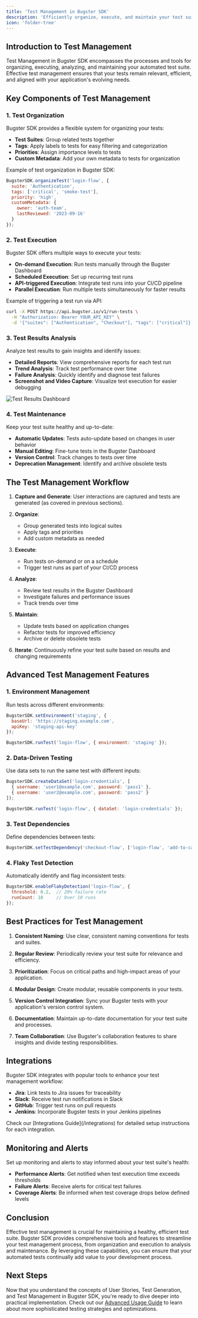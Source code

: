 ```yaml
---
title: 'Test Management in Bugster SDK'
description: 'Efficiently organize, execute, and maintain your test suite with Bugster SDK'
icon: 'folder-tree'
---
```


## Introduction to Test Management

Test Management in Bugster SDK encompasses the processes and tools for organizing, executing, analyzing, and maintaining your automated test suite. Effective test management ensures that your tests remain relevant, efficient, and aligned with your application's evolving needs.

## Key Components of Test Management

### 1. Test Organization

Bugster SDK provides a flexible system for organizing your tests:

- **Test Suites**: Group related tests together
- **Tags**: Apply labels to tests for easy filtering and categorization
- **Priorities**: Assign importance levels to tests
- **Custom Metadata**: Add your own metadata to tests for organization

Example of test organization in Bugster SDK:

```javascript
BugsterSDK.organizeTest('login-flow', {
  suite: 'Authentication',
  tags: ['critical', 'smoke-test'],
  priority: 'high',
  customMetadata: {
    owner: 'auth-team',
    lastReviewed: '2023-09-16'
  }
});
```

### 2. Test Execution

Bugster SDK offers multiple ways to execute your tests:

- **On-demand Execution**: Run tests manually through the Bugster Dashboard
- **Scheduled Execution**: Set up recurring test runs
- **API-triggered Execution**: Integrate test runs into your CI/CD pipeline
- **Parallel Execution**: Run multiple tests simultaneously for faster results

Example of triggering a test run via API:

```bash
curl -X POST https://api.bugster.io/v1/run-tests \
  -H "Authorization: Bearer YOUR_API_KEY" \
  -d '{"suites": ["Authentication", "Checkout"], "tags": ["critical"]}'
```

### 3. Test Results Analysis

Analyze test results to gain insights and identify issues:

- **Detailed Reports**: View comprehensive reports for each test run
- **Trend Analysis**: Track test performance over time
- **Failure Analysis**: Quickly identify and diagnose test failures
- **Screenshot and Video Capture**: Visualize test execution for easier debugging

<img src="/images/test-results-dashboard.png" alt="Test Results Dashboard" />

### 4. Test Maintenance

Keep your test suite healthy and up-to-date:

- **Automatic Updates**: Tests auto-update based on changes in user behavior
- **Manual Editing**: Fine-tune tests in the Bugster Dashboard
- **Version Control**: Track changes to tests over time
- **Deprecation Management**: Identify and archive obsolete tests

## The Test Management Workflow

1. **Capture and Generate**: User interactions are captured and tests are generated (as covered in previous sections).

2. **Organize**: 
   - Group generated tests into logical suites
   - Apply tags and priorities
   - Add custom metadata as needed

3. **Execute**:
   - Run tests on-demand or on a schedule
   - Trigger test runs as part of your CI/CD process

4. **Analyze**:
   - Review test results in the Bugster Dashboard
   - Investigate failures and performance issues
   - Track trends over time

5. **Maintain**:
   - Update tests based on application changes
   - Refactor tests for improved efficiency
   - Archive or delete obsolete tests

6. **Iterate**: Continuously refine your test suite based on results and changing requirements

## Advanced Test Management Features

### 1. Environment Management

Run tests across different environments:

```javascript
BugsterSDK.setEnvironment('staging', {
  baseUrl: 'https://staging.example.com',
  apiKey: 'staging-api-key'
});

BugsterSDK.runTest('login-flow', { environment: 'staging' });
```

### 2. Data-Driven Testing

Use data sets to run the same test with different inputs:

```javascript
BugsterSDK.createDataSet('login-credentials', [
  { username: 'user1@example.com', password: 'pass1' },
  { username: 'user2@example.com', password: 'pass2' }
]);

BugsterSDK.runTest('login-flow', { dataSet: 'login-credentials' });
```

### 3. Test Dependencies

Define dependencies between tests:

```javascript
BugsterSDK.setTestDependency('checkout-flow', ['login-flow', 'add-to-cart']);
```

### 4. Flaky Test Detection

Automatically identify and flag inconsistent tests:

```javascript
BugsterSDK.enableFlakyDetection('login-flow', {
  threshold: 0.2,  // 20% failure rate
  runCount: 10     // Over 10 runs
});
```

## Best Practices for Test Management

1. **Consistent Naming**: Use clear, consistent naming conventions for tests and suites.

2. **Regular Review**: Periodically review your test suite for relevance and efficiency.

3. **Prioritization**: Focus on critical paths and high-impact areas of your application.

4. **Modular Design**: Create modular, reusable components in your tests.

5. **Version Control Integration**: Sync your Bugster tests with your application's version control system.

6. **Documentation**: Maintain up-to-date documentation for your test suite and processes.

7. **Team Collaboration**: Use Bugster's collaboration features to share insights and divide testing responsibilities.

## Integrations

Bugster SDK integrates with popular tools to enhance your test management workflow:

- **Jira**: Link tests to Jira issues for traceability
- **Slack**: Receive test run notifications in Slack
- **GitHub**: Trigger test runs on pull requests
- **Jenkins**: Incorporate Bugster tests in your Jenkins pipelines

<Tip>
Check our [Integrations Guide](/integrations) for detailed setup instructions for each integration.
</Tip>

## Monitoring and Alerts

Set up monitoring and alerts to stay informed about your test suite's health:

- **Performance Alerts**: Get notified when test execution time exceeds thresholds
- **Failure Alerts**: Receive alerts for critical test failures
- **Coverage Alerts**: Be informed when test coverage drops below defined levels

## Conclusion

Effective test management is crucial for maintaining a healthy, efficient test suite. Bugster SDK provides comprehensive tools and features to streamline your test management process, from organization and execution to analysis and maintenance. By leveraging these capabilities, you can ensure that your automated tests continually add value to your development process.

## Next Steps

Now that you understand the concepts of User Stories, Test Generation, and Test Management in Bugster SDK, you're ready to dive deeper into practical implementation. Check out our [Advanced Usage Guide](/advanced-usage) to learn about more sophisticated testing strategies and optimizations.

